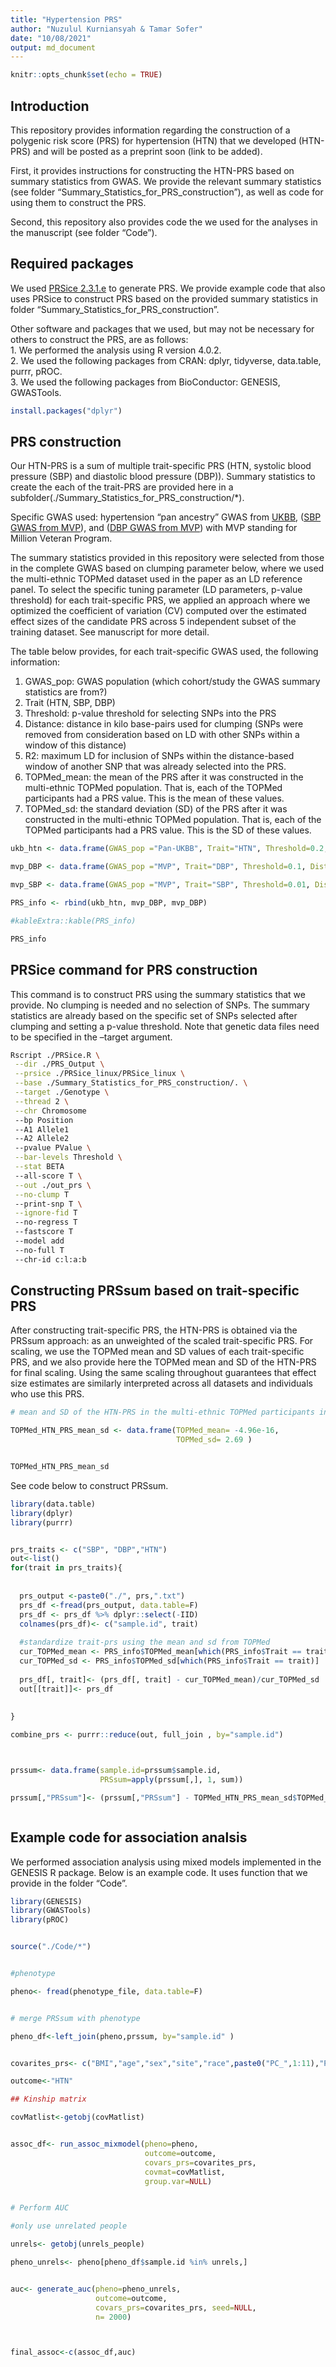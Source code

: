 ```yaml
---
title: "Hypertension PRS"
author: "Nuzulul Kurniansyah & Tamar Sofer"
date: "10/08/2021"
output: md_document
---
```


```r
knitr::opts_chunk$set(echo = TRUE)
```

## Introduction

This repository provides information regarding the construction of a polygenic risk score (PRS) for hypertension (HTN) that we developed (HTN-PRS) and will be posted as a preprint soon (link to be added).

First, it provides instructions for constructing the HTN-PRS based on summary statistics from GWAS. We provide the relevant summary statistics (see folder "Summary_Statistics_for_PRS_construction"), as well as code for using them to construct the PRS.  

Second, this repository also provides code the we used for the analyses in the manuscript (see folder "Code"). 


## Required packages

We used [PRSice 2.3.1.e](https://www.prsice.info "PRSice 2.3.1.e") to generate PRS. We provide example code that also uses PRSice to construct PRS based on the provided summary statistics in folder "Summary_Statistics_for_PRS_construction".

Other software and packages that we used, but may not be necessary for others to construct the PRS, are as follows: \
1. We performed the analysis using R version 4.0.2.\
2. We used the following packages from CRAN: dplyr, tidyverse, data.table, purrr, pROC.\
3. We used the following packages from BioConductor: GENESIS, GWASTools.\

```r

install.packages("dplyr")

```


## PRS construction
Our HTN-PRS is a sum of multiple trait-specific PRS (HTN, systolic blood pressure (SBP) and diastolic blood pressure (DBP)). Summary statistics to create the each of the trait-PRS are provided here in a subfolder(./Summary_Statistics_for_PRS_construction/*). 

Specific GWAS used: hypertension “pan ancestry” GWAS from [UKBB](https://pan.ukbb.broadinstitute.org),   ([SBP GWAS from MVP](https://pubmed.ncbi.nlm.nih.gov/30578418/)), and ([DBP GWAS from MVP](https://pubmed.ncbi.nlm.nih.gov/30578418/)) with MVP standing for Million Veteran Program. 

The summary statistics provided in this repository were selected from those in the complete GWAS based on clumping parameter below, where we used the multi-ethnic TOPMed dataset used in the paper as an LD reference panel. To select the specific tuning parameter (LD parameters, p-value threshold) for each trait-specific PRS, we applied an approach where we optimized the coefficient of variation (CV) computed over the estimated effect sizes of the candidate PRS across 5 independent subset of the training dataset. See manuscript for more detail. 

The table below provides, for each trait-specific GWAS used, the following information: \

1. GWAS_pop: GWAS population (which cohort/study the GWAS summary statistics are from?)\
2. Trait (HTN, SBP, DBP)\
3. Threshold: p-value threshold for selecting SNPs into the PRS \
4. Distance: distance in kilo base-pairs used for clumping (SNPs were removed from consideration based on LD with other SNPs within a window of this distance)\
5. R2: maximum LD for inclusion of SNPs within the distance-based window of another SNP that was already selected into the PRS.\
6. TOPMed_mean: the mean of the PRS after it was constructed in the multi-ethnic TOPMed population. That is, each of the TOPMed participants had a PRS value. This is the mean of these values. \
7. TOPMed_sd: the standard deviation (SD) of the PRS after it was constructed in the multi-ethnic TOPMed population. That is, each of the TOPMed participants had a PRS value. This is the SD of these values. 


```r
ukb_htn <- data.frame(GWAS_pop ="Pan-UKBB", Trait="HTN", Threshold=0.2, Distance="250kb", R2=0.1, TOPMed_mean=-8.57e-06, TOPMed_sd=1.98e-05)

mvp_DBP <- data.frame(GWAS_pop ="MVP", Trait="DBP", Threshold=0.1, Distance="1000kb", R2=0.1, TOPMed_mean=-4.95e-04, TOPMed_sd=2.63e-04)

mvp_SBP <- data.frame(GWAS_pop ="MVP", Trait="SBP", Threshold=0.01, Distance="1000kb", R2=0.1, TOPMed_mean=-4.63e-03, TOPMed_sd=1.11e-03)

PRS_info <- rbind(ukb_htn, mvp_DBP, mvp_DBP)

#kableExtra::kable(PRS_info)

PRS_info

```

## PRSice command for PRS construction
This command is to construct PRS using the summary statistics that we provide. No clumping is needed and no selection of SNPs. The summary statistics are already based on the specific set of SNPs selected after clumping and setting a p-value threshold. Note that genetic data files need to be specified in the --target argument.

```bash


Rscript ./PRSice.R \
 --dir ./PRS_Output \
 --prsice ./PRSice_linux/PRSice_linux \
 --base ./Summary_Statistics_for_PRS_construction/. \
 --target ./Genotype \
 --thread 2 \
 --chr Chromosome 
 --bp Position 
 --A1 Allele1 
 --A2 Allele2 
 --pvalue PValue \
 --bar-levels Threshold \
 --stat BETA 
 --all-score T \
 --out ./out_prs \
 --no-clump T
 --print-snp T \
 --ignore-fid T 
 --no-regress T 
 --fastscore T 
 --model add 
 --no-full T 
 --chr-id c:l:a:b


```



## Constructing PRSsum based on trait-specific PRS

After constructing trait-specific PRS, the HTN-PRS is obtained via the PRSsum approach: as an unweighted of the scaled trait-specific PRS. For scaling, we use the TOPMed mean and SD values of each trait-specific PRS, and we also provide here the TOPMed mean and SD of the HTN-PRS for final scaling. Using the same scaling throughout guarantees that effect size estimates are similarly interpreted across all datasets and individuals who use this PRS. 


```r
# mean and SD of the HTN-PRS in the multi-ethnic TOPMed participants in the analysis:

TOPMed_HTN_PRS_mean_sd <- data.frame(TOPMed_mean= -4.96e-16, 
                                     TOPMed_sd= 2.69 )


TOPMed_HTN_PRS_mean_sd


```

See code below to construct PRSsum. 


```r
library(data.table)
library(dplyr)
library(purrr)


prs_traits <- c("SBP", "DBP","HTN")
out<-list()
for(trait in prs_traits){
  
  
  prs_output <-paste0("./", prs,".txt")
  prs_df <-fread(prs_output, data.table=F)
  prs_df <- prs_df %>% dplyr::select(-IID)
  colnames(prs_df)<- c("sample.id", trait)
  
  #standardize trait-prs using the mean and sd from TOPMed 
  cur_TOPMed_mean <- PRS_info$TOPMed_mean[which(PRS_info$Trait == trait)]
  cur_TOPMed_sd <- PRS_info$TOPMed_sd[which(PRS_info$Trait == trait)]
  
  prs_df[, trait]<- (prs_df[, trait] - cur_TOPMed_mean)/cur_TOPMed_sd
  out[[trait]]<- prs_df
  
  
}

combine_prs <- purrr::reduce(out, full_join , by="sample.id")



prssum<- data.frame(sample.id=prssum$sample.id, 
                    PRSsum=apply(prssum[,], 1, sum))

prssum[,"PRSsum"]<- (prssum[,"PRSsum"] - TOPMed_HTN_PRS_mean_sd$TOPMed_mean))/TOPMed_HTN_PRS_mean_sd$TOPMed_sd



```

## Example code for association analsis

We performed association analysis using mixed models implemented in the GENESIS R package. Below is an example code. It uses function that we provide in the folder "Code".

```r

library(GENESIS)
library(GWASTools)
library(pROC)


source("./Code/*")


#phenotype

pheno<- fread(phenotype_file, data.table=F)


# merge PRSsum with phenotype

pheno_df<-left_join(pheno,prssum, by="sample.id" )


covarites_prs<- c("BMI","age","sex","site","race",paste0("PC_",1:11),"PRSsum")

outcome<-"HTN"

## Kinship matrix

covMatlist<-getobj(covMatlist)


assoc_df<- run_assoc_mixmodel(pheno=pheno,
                              outcome=outcome,
                              covars_prs=covarites_prs, 
                              covmat=covMatlist,
                              group.var=NULL)


# Perform AUC

#only use unrelated people

unrels<- getobj(unrels_people)

pheno_unrels<- pheno[pheno_df$sample.id %in% unrels,]


auc<- generate_auc(pheno=pheno_unrels,
                   outcome=outcome,
                   covars_prs=covarites_prs, seed=NULL,
                   n= 2000)



final_assoc<-c(assoc_df,auc)


```











